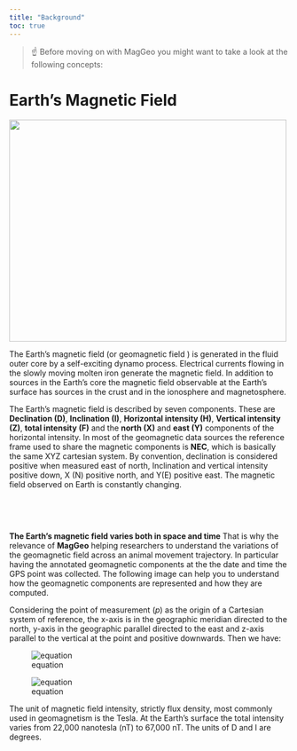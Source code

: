 ```yaml
---
title: "Background"
toc: true
---
```


> ☝ Before moving on with MagGeo you might want to take a look at the following concepts:

# Earth's Magnetic Field

<img src="./images/MagneticComponents-Jupyter.png" style="width:500px;height:400px;float: left; margin-right: 2em;margin-bottom: 1em;"> The Earth's magnetic field (or geomagnetic field ) is generated in the fluid outer core by a self-exciting dynamo process. Electrical currents flowing in the slowly moving molten iron generate the magnetic field. In addition to sources in the Earth's core the magnetic field observable at the Earth's surface has sources in the crust and in the ionosphere and magnetosphere.

The Earth's magnetic field is described by seven components. These are **Declination (D)**, **Inclination (I)**, **Horizontal intensity (H)**, **Vertical intensity (Z)**, **total intensity (F)** and the **north (X)** and **east (Y)** components of the horizontal intensity. In most of the geomagnetic data sources the reference frame used to share the magnetic components is **NEC**, which is basically the same XYZ cartesian system.  By convention, declination is considered positive when measured east of north, Inclination and vertical intensity positive down, X (N) positive north, and Y(E) positive east. The magnetic field observed on Earth is constantly changing.

&nbsp;

&nbsp;
<div class="alert alert-warning" role="alert">
  <strong>The Earth's magnetic field varies both in space and time</strong>
    That is why the relevance of <strong>MagGeo</strong> helping researchers to understand the variations of the geomagnetic field across an animal movement trajectory. In particular having the annotated geomagnetic components at the the date and time the GPS point was collected. The following image can help you to understand how the geomagnetic components are represented and how they are computed.
</div>

Considering the point of measurement (*p*) as the origin of a Cartesian system of reference, the x-axis is in the geographic meridian directed to the north, y-axis in the geographic parallel directed to the east and z-axis parallel to the vertical at the point and positive downwards. Then we have:

![equation](https://latex.codecogs.com/gif.latex?F=&space;\sqrt{X^{2}&plus;Y^{2}&plus;Z^{2}}&space;\hspace{1cm}&space;or\hspace{1cm}&space;F=&space;\sqrt{N^{2}&plus;E^{2}&plus;C^{2}})


![equation](https://latex.codecogs.com/gif.latex?H&space;=&space;\sqrt{N^{2}&plus;E^{2}}&space;-&space;D&space;=&space;\arctan\frac{E}{N}&space;-&space;I&space;=&space;\arctan\frac{C}{H}&space;-)

The unit of magnetic field intensity, strictly flux density, most commonly used in geomagnetism is the Tesla. At the Earth's surface the total intensity varies from 22,000 nanotesla (nT) to 67,000 nT.  The units of D and I are degrees.

